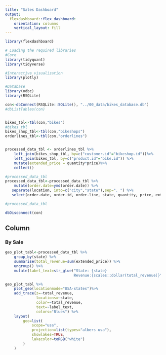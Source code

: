 ---
title: "Sales Dashboard"
output: 
  flexdashboard::flex_dashboard:
    orientation: columns
    vertical_layout: fill
---

```{r setup, include=FALSE}
library(flexdashboard)

# Loading the required libraries
#Core 
library(tidyquant)
library(tidyverse)

#Interactive visualization
library(plotly)

#Database
library(odbc)
library(RSQLite)
```


```{r}
con<-dbConnect(RSQLite::SQLite(), "../00_data/bikes_database.db")
#dbListTables(con)


bikes_tbl<-tbl(con,"bikes")
#bikes_tbl
bikes_shop_tbl<-tbl(con,"bikeshops")
orderlines_tbl<-tbl(con,"orderlines")


processed_data_tbl <- orderlines_tbl %>%
    left_join(bikes_shop_tbl, by=c("customer.id"="bikeshop.id"))%>%
    left_join(bikes_tbl, by=c("product.id"="bike.id")) %>%
    mutate(extended_price = quantity*price)%>%
    collect()

#processed_data_tbl
processed_data_tbl<-processed_data_tbl %>%
    mutate(order.date=ymd(order.date)) %>%
   separate(location, into=c("city","state"),sep=", ") %>%
   select(order.date, order.id, order.line, state, quantity, price, extended_price)

#processed_data_tbl

dbDisconnect(con)
```


Column {data-widt=1000}
-------------------------------------------------------
### By Sale
```{r}
geo_plot_tabl<-processed_data_tbl %>%
    group_by(state) %>%
    summarise(total_revenue=sum(extended_price)) %>%
    ungroup() %>%
    mutate(label_text=str_glue("State: {state}
                               Revenue:{scales::dollar(total_revenue)}"))

```

```{r}
geo_plot_tabl %>%
    plot_geo(locationmode="USA-states")%>%
    add_trace(z=~total_revenue,
              locations=~state,
              color=~total_revenue,
              text=~label_text,
              colors="Blues") %>%
    layout(
        geo=list(
            scope="usa",
            projection=list(types="albers usa"),
            showlakes=TRUE,
            lakecolor=toRGB("white")
        )
    )
```



















